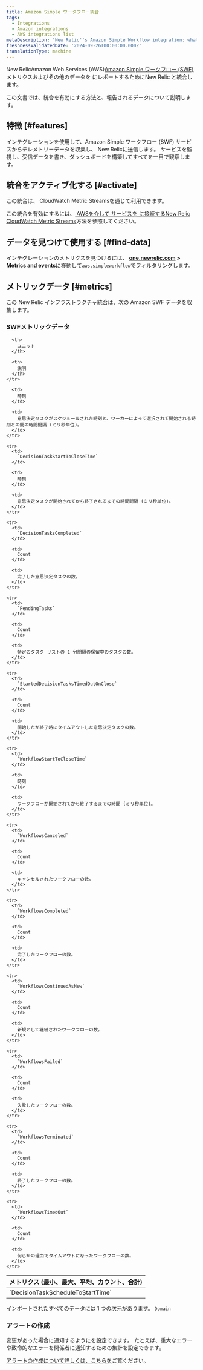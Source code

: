 ```yaml
---
title: Amazon Simple ワークフロー統合
tags:
  - Integrations
  - Amazon integrations
  - AWS integrations list
metaDescription: 'New Relic''s Amazon Simple Workflow integration: what data it reports and how to enable it.'
freshnessValidatedDate: '2024-09-26T00:00:00.000Z'
translationType: machine
---
```


New RelicAmazon Web Services (AWS)[Amazon Simple ワークフロー (SWF)](https://aws.amazon.com/swf/) メトリクスおよびその他のデータを にレポートするためにNew Relic と統合します。

この文書では、統合を有効にする方法と、報告されるデータについて説明します。

## 特徴 [#features]

インテグレーションを使用して、Amazon Simple ワークフロー (SWF) サービスからテレメトリーデータを収集し、 New Relicに送信します。 サービスを監視し、受信データを書き、ダッシュボードを構築してすべてを一目で観察します。

## 統合をアクティブ化する [#activate]

この統合は、 CloudWatch Metric Streamsを通じて利用できます。

この統合を有効にするには、[ AWSを介して サービスを に接続するNew Relic CloudWatch Metric Streams](/docs/infrastructure/amazon-integrations/connect/aws-metric-stream-setup/)方法を参照してください。

## データを見つけて使用する [#find-data]

インテグレーションのメトリクスを見つけるには、 <DNT>**[one.newrelic.com](https://one.newrelic.com/all-capabilities) &gt; Metrics and events**</DNT>に移動して`aws.simpleworkflow`でフィルタリングします。

## メトリックデータ [#metrics]

この New Relic インフラストラクチャ統合は、次の Amazon SWF データを収集します。

### SWFメトリックデータ

<table>
  <thead>
    <tr>
      <th style={{ width: "200px" }}>
        メトリクス (最小、最大、平均、カウント、合計)
      </th>

      <th>
        ユニット
      </th>

      <th>
        説明
      </th>
    </tr>
  </thead>

  <tbody>
    <tr>
      <td>
        `DecisionTaskScheduleToStartTime`
      </td>

      <td>
        時刻
      </td>

      <td>
        意思決定タスクがスケジュールされた時刻と、ワーカーによって選択されて開始される時刻との間の時間間隔 (ミリ秒単位)。
      </td>
    </tr>

    <tr>
      <td>
        `DecisionTaskStartToCloseTime`
      </td>

      <td>
        時刻
      </td>

      <td>
        意思決定タスクが開始されてから終了されるまでの時間間隔 (ミリ秒単位)。
      </td>
    </tr>

    <tr>
      <td>
        `DecisionTasksCompleted`
      </td>

      <td>
        Count
      </td>

      <td>
        完了した意思決定タスクの数。
      </td>
    </tr>

    <tr>
      <td>
        `PendingTasks`
      </td>

      <td>
        Count
      </td>

      <td>
        特定のタスク リストの 1 分間隔の保留中のタスクの数。
      </td>
    </tr>

    <tr>
      <td>
        `StartedDecisionTasksTimedOutOnClose`
      </td>

      <td>
        Count
      </td>

      <td>
        開始したが終了時にタイムアウトした意思決定タスクの数。
      </td>
    </tr>

    <tr>
      <td>
        `WorkflowStartToCloseTime`
      </td>

      <td>
        時刻
      </td>

      <td>
        ワークフローが開始されてから終了するまでの時間 (ミリ秒単位)。
      </td>
    </tr>

    <tr>
      <td>
        `WorkflowsCanceled`
      </td>

      <td>
        Count
      </td>

      <td>
        キャンセルされたワークフローの数。
      </td>
    </tr>

    <tr>
      <td>
        `WorkflowsCompleted`
      </td>

      <td>
        Count
      </td>

      <td>
        完了したワークフローの数。
      </td>
    </tr>

    <tr>
      <td>
        `WorkflowsContinuedAsNew`
      </td>

      <td>
        Count
      </td>

      <td>
        新規として継続されたワークフローの数。
      </td>
    </tr>

    <tr>
      <td>
        `WorkflowsFailed`
      </td>

      <td>
        Count
      </td>

      <td>
        失敗したワークフローの数。
      </td>
    </tr>

    <tr>
      <td>
        `WorkflowsTerminated`
      </td>

      <td>
        Count
      </td>

      <td>
        終了したワークフローの数。
      </td>
    </tr>

    <tr>
      <td>
        `WorkflowsTimedOut`
      </td>

      <td>
        Count
      </td>

      <td>
        何らかの理由でタイムアウトになったワークフローの数。
      </td>
    </tr>
  </tbody>
</table>

インポートされたすべてのデータには 1 つの次元があります。 `Domain`

### アラートの作成

変更があった場合に通知するように<InlinePopover type="alerts" />を設定できます。 たとえば、重大なエラーや致命的なエラーを関係者に通知するための集計を設定できます。

[アラートの作成について詳しくは、こちらを](/docs/alerts-applied-intelligence/new-relic-alerts/get-started/your-first-nrql-condition/)ご覧ください。